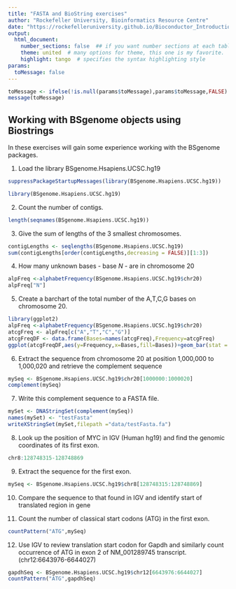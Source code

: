 ```yaml
---
title: "FASTA and BioString exercises"
author: "Rockefeller University, Bioinformatics Resource Centre"
date: "https://rockefelleruniversity.github.io/Bioconductor_Introduction/"
output: 
  html_document:
    number_sections: false  ## if you want number sections at each table header
    theme: united  # many options for theme, this one is my favorite.
    highlight: tango  # specifies the syntax highlighting style
params:
  toMessage: false    
---
```


```r
toMessage <- ifelse(!is.null(params$toMessage),params$toMessage,FALSE)
message(toMessage)
```


## Working with BSgenome objects using Biostrings

In these exercises will gain some experience working with the BSgenome packages.



1. Load the library BSgenome.Hsapiens.UCSC.hg19

```r
suppressPackageStartupMessages(library(BSgenome.Hsapiens.UCSC.hg19))
```

```r
library(BSgenome.Hsapiens.UCSC.hg19)
```

2. Count the number of contigs.

```r
length(seqnames(BSgenome.Hsapiens.UCSC.hg19))
```

3. Give the sum of lengths of the 3 smallest chromosomes.

```r
contigLengths <- seqlengths(BSgenome.Hsapiens.UCSC.hg19)
sum(contigLengths[order(contigLengths,decreasing = FALSE)][1:3])
```

4. How many unknown bases - base *N* -  are in chromosome 20

```r
alpFreq <-alphabetFrequency(BSgenome.Hsapiens.UCSC.hg19$chr20)
alpFreq["N"]
```

5. Create a barchart of the total number of the A,T,C,G bases on chromosome 20.

```r
library(ggplot2)
alpFreq <-alphabetFrequency(BSgenome.Hsapiens.UCSC.hg19$chr20)
atcgFreq <- alpFreq[c("A","T","C","G")]
atcgFreqDF <- data.frame(Bases=names(atcgFreq),Frequency=atcgFreq)
ggplot(atcgFreqDF,aes(y=Frequency,x=Bases,fill=Bases))+geom_bar(stat = "identity")+theme_minimal()
```

6. Extract the sequence from chromosome 20 at position 1,000,000 to 1,000,020 and retrieve the complement sequence

```r
mySeq <- BSgenome.Hsapiens.UCSC.hg19$chr20[1000000:1000020]
complement(mySeq)
```

7. Write this complement sequence to a FASTA file.

```r
mySet <- DNAStringSet(complement(mySeq))
names(mySet) <- "testFasta"
writeXStringSet(mySet,filepath ="data/testFasta.fa")
```


8. Look up the position of MYC in IGV (Human hg19) and find the genomic coordinates of its first exon.

```r
chr8:128748315-128748869
```

9. Extract the sequence for the first exon.

```r
mySeq <- BSgenome.Hsapiens.UCSC.hg19$chr8[128748315:128748869]

```

10. Compare the sequence to that found in IGV and identify start of translated region in gene 


11. Count the number of classical start codons (ATG) in the first exon.

```r
countPattern("ATG",mySeq)
```

12. Use IGV to review translation start codon for Gapdh and similarly count occurrence of ATG in exon 2 of NM_001289745 transcript. (chr12:6643976-6644027)

```r
gapdhSeq <- BSgenome.Hsapiens.UCSC.hg19$chr12[6643976:6644027]
countPattern("ATG",gapdhSeq)

```

